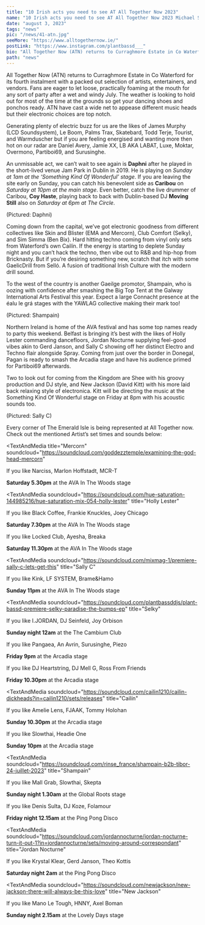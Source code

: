 ---
title: "10 Irish acts you need to see AT All Together Now 2023"
name: "10 Irish acts you need to see AT All Together Now 2023 Michael Savage"
date: "august 3, 2023"
tags: "news"
pic: "/news/41-atn.jpg"
seeMore: "https://www.alltogethernow.ie/"
postLink: "https://www.instagram.com/plantbassd___"
bio: "All Together Now (ATN) returns to Curraghmore Estate in Co Waterford for its fourth instalment with a packed out selection of artists, entertainers, and vendors"
path: "news"
---

All Together Now (ATN) returns to Curraghmore Estate in Co Waterford for its fourth instalment with a packed out selection of artists, entertainers, and vendors. Fans are eager to let loose, practically foaming at the mouth for any sort of party after a wet and windy July. The weather is looking to hold out for most of the time at the grounds so get your dancing shoes and ponchos ready. ATN have cast a wide net to appease different music heads but their electronic choices are top notch.

<Picture src="/news/41-site.jpg" alt="Curraghmore estate" size={1200} />

Generating plenty of electric buzz for us are the likes of James Murphy (LCD Soundsystem), Le Boom, Palms Trax, Skatebard, Todd Terje, Tourist, and Warmduscher but if you are feeling energised and wanting more then hot on our radar are Daniel Avery, Jamie XX, LB AKA LABAT, Luxe, Moktar, Overmono, Partiboi69, and Surusinghe.

An unmissable act, we can’t wait to see again is **Daphni** after he played in the short-lived venue Jam Park in Dublin in 2019. He is playing on _Sunday at 1am at the ‘Something Kind Of Wonderful’ stage_. If you are leaving the site early on Sunday, you can catch his benevolent side as **Caribou** on _Saturday at 10pm at the main stage_. Even better, catch the live drummer of Caribou, **Coy Haste**, playing back to back with Dublin-based DJ **Moving Still** also on _Saturday at 6pm at The Circle_.

<Picture src="/news/41-daphni.png" alt="Daphni DJ cover" size={1200} />
<p className="smallText">(Pictured: Daphni)</p>

Coming down from the capital, we’ve got electronic goodness from different collectives like Skin and Blister (EMA and Mercorn), Club Comfort (Selky), and Sim Simma (Ben Bix). Hard hitting techno coming from vinyl only sets from Waterford’s own Cailín. If the energy is starting to deplete Sunday night and you can’t hack the techno, then vibe out to R&B and hip-hop from Bricknasty. But if you’re desiring something new, scratch that itch with some GaelicDrill from Selló. A fusion of traditional Irish Culture with the modern drill sound.

To the west of the country is another Gaeilge promotor, Shampain, who is oozing with confidence after smashing the Big Top Tent at the Galway International Arts Festival this year. Expect a large Connacht presence at the éalu le grá stages with the YAWLAG collective making their mark too!

<Picture src="/news/41-shampain.png" alt="shampain DJ cover" size={1200} />
<p className="smallText">(Pictured: Shampain)</p>

Northern Ireland is home of the AVA festival and has some top names ready to party this weekend. Belfast is bringing it’s best with the likes of Holly Lester commanding dancefloors, Jordan Nocturne supplying feel-good vibes akin to Gerd Janson, and Sally C showing off her distinct Electro and Techno flair alongside Spray. Coming from just over the border in Donegal, Pagan is ready to smash the Arcadia stage and have his audience primed for Partiboi69 afterwards.

Two to look out for coming from the Kingdom are Shee with his groovy production and DJ style, and New Jackson (David Kitt) with his more laid back relaxing style of electronica. Kitt will be directing the music at the Something Kind Of Wonderful stage on Friday at 8pm with his acoustic sounds too.

<Picture src="/news/41-sally-c.png" alt="sally c DJ cover" size={1200} />
<p className="smallText">(Pictured: Sally C)</p>

Every corner of The Emerald Isle is being represented at All Together now. Check out the mentioned Artist’s set times and sounds below:

<TextAndMedia
  title="Mercorn"
  soundcloud="https://soundcloud.com/goddezztemple/examining-the-god-head-mercorn"
>

If you like Narciss, Marlon Hoffstadt, MCR-T

<b>Saturday 5.30pm</b> at the AVA In The Woods stage

</TextAndMedia>

<TextAndMedia
  soundcloud="https://soundcloud.com/hue-saturation-144985216/hue-saturation-mix-054-holly-lester"
  title="Holly Lester"
>

If you like Black Coffee, Frankie Knuckles, Joey Chicago

<b>Saturday 7.30pm</b> at the AVA In The Woods stage

</TextAndMedia>

<TextAndMedia soundcloud="https://soundcloud.com/ilian-tape/itps095-ema" title="EMA">

If you like Locked Club, Ayesha, Breaka

<b>Saturday 11.30pm</b> at the AVA In The Woods stage

</TextAndMedia>

<TextAndMedia
  soundcloud="https://soundcloud.com/mixmag-1/premiere-sally-c-lets-get-this"
  title="Sally C"
>

If you like Kink, LF SYSTEM, Brame&Hamo

<b>Sunday 11pm</b> at the AVA In The Woods stage

</TextAndMedia>

<TextAndMedia
  soundcloud="https://soundcloud.com/plantbassddjs/plant-bassd-premiere-selky-paradise-the-bumps-ep"
  title="Selky"
>

If you like I.JORDAN, DJ Seinfeld, Joy Orbison

<b>Sunday night 12am</b> at the The Cambium Club

</TextAndMedia>

<TextAndMedia soundcloud="https://soundcloud.com/slouchomusic/memory-walk" title="Sloucho">
If you like Pangaea, An Avrin, Surusinghe, Piezo

<b>Friday 9pm</b> at the Arcadia stage

</TextAndMedia>

<TextAndMedia soundcloud="https://soundcloud.com/rawppl/pagan-real-love" title="Pagan">
If you like DJ Heartstring, DJ Mell G, Ross From Friends

<b>Friday 10.30pm</b> at the Arcadia stage

</TextAndMedia>

<TextAndMedia
  soundcloud="https://soundcloud.com/cailin1210/cailin-dickheads?in=cailin1210/sets/releases"
  title="Cailín"
>
If you like Amelie Lens, FJAAK, Tommy Holohan

<b>Sunday 10.30pm</b> at the Arcadia stage

</TextAndMedia>

<TextAndMedia soundcloud="https://soundcloud.com/sello-scmusic/oggy" title="Selló">
If you like Slowthai, Headie One

<b>Sunday 10pm</b> at the Arcadia stage

</TextAndMedia>

<TextAndMedia
  soundcloud="https://soundcloud.com/rinse_france/shampain-b2b-tibor-24-juillet-2023"
  title="Shampain"
>
  If you like Mall Grab, Slowthai, Skepta

<b>Sunday night 1.30am</b> at the Global Roots stage

</TextAndMedia>

<TextAndMedia soundcloud="https://soundcloud.com/known-as-dave/win-your-love-3" title="Shee">
  If you like Denis Sulta, DJ Koze, Folamour

<b>Friday night 12.15am</b> at the Ping Pong Disco

</TextAndMedia>

<TextAndMedia
  soundcloud="https://soundcloud.com/jordannocturne/jordan-nocturne-turn-it-out-1?in=jordannocturne/sets/moving-around-correspondant"
  title="Jordan Nocturne"
>
  If you like Krystal Klear, Gerd Janson, Theo Kottis

<b>Saturday night 2am</b> at the Ping Pong Disco

</TextAndMedia>

<TextAndMedia
  soundcloud="https://soundcloud.com/newjackson/new-jackson-there-will-always-be-this-love"
  title="New Jackson"
>
  If you like Mano Le Tough, HNNY, Axel Boman

<b>Sunday night 2.15am</b> at the Lovely Days stage

</TextAndMedia>

